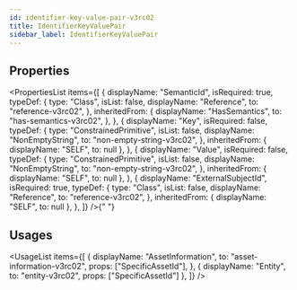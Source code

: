 ```yaml
---
id: identifier-key-value-pair-v3rc02
title: IdentifierKeyValuePair
sidebar_label: IdentifierKeyValuePair
---
```



## Properties

<PropertiesList
  items={[
    {
      displayName: "SemanticId",
      isRequired: true,
      typeDef: {
        type: "Class",
        isList: false,
        displayName: "Reference",
        to: "reference-v3rc02",
      },
      inheritedFrom: {
        displayName: "HasSemantics",
        to: "has-semantics-v3rc02",
      },
    },
    {
      displayName: "Key",
      isRequired: false,
      typeDef: {
        type: "ConstrainedPrimitive",
        isList: false,
        displayName: "NonEmptyString",
        to: "non-empty-string-v3rc02",
      },
      inheritedFrom: { displayName: "SELF", to: null },
    },
    {
      displayName: "Value",
      isRequired: false,
      typeDef: {
        type: "ConstrainedPrimitive",
        isList: false,
        displayName: "NonEmptyString",
        to: "non-empty-string-v3rc02",
      },
      inheritedFrom: { displayName: "SELF", to: null },
    },
    {
      displayName: "ExternalSubjectId",
      isRequired: true,
      typeDef: {
        type: "Class",
        isList: false,
        displayName: "Reference",
        to: "reference-v3rc02",
      },
      inheritedFrom: { displayName: "SELF", to: null },
    },
  ]}
/>{" "}


## Usages

<UsageList
  items={[
    {
      displayName: "AssetInformation",
      to: "asset-information-v3rc02",
      props: ["SpecificAssetId"],
    },
    { displayName: "Entity", to: "entity-v3rc02", props: ["SpecificAssetId"] },
  ]}
/>
